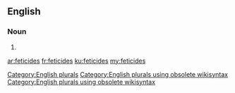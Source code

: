 ==English==

===Noun===
{{head|en}}

# {{plural of|feticide}}

[[Category:English plurals]][[Category:English plurals using obsolete wikisyntax]][[Category:English plurals using obsolete wikisyntax]]

[[ar:feticides]]
[[fr:feticides]]
[[ku:feticides]]
[[my:feticides]]